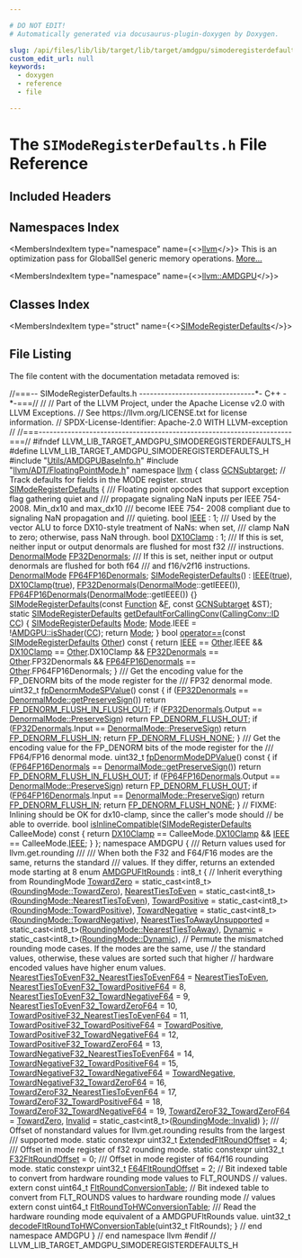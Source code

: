 ```yaml
---

# DO NOT EDIT!
# Automatically generated via docusaurus-plugin-doxygen by Doxygen.

slug: /api/files/lib/lib/target/lib/target/amdgpu/simoderegisterdefaults-h
custom_edit_url: null
keywords:
  - doxygen
  - reference
  - file

---
```





# The `SIModeRegisterDefaults.h` File Reference

<DoxygenPage pluginConfig={pluginConfig}>



## Included Headers

<IncludesList>
<IncludesListItem
  filePath="Utils/AMDGPUBaseInfo.h"
  permalink="/docs/api/files/lib/lib/target/lib/target/amdgpu/lib/target/amdgpu/utils/amdgpubaseinfo-h"
  isLocal="true" />
<IncludesListItem
  filePath="llvm/ADT/FloatingPointMode.h"
  permalink="/docs/api/files/include/include/llvm/include/llvm/adt/floatingpointmode-h"
  isLocal="true" />
</IncludesList>

## Namespaces Index

<MembersIndex>

<MembersIndexItem
  type="namespace"
  name={<><a href="/docs/api/namespaces/llvm">llvm</a></>}>
This is an optimization pass for GlobalISel generic memory operations. <a href="/docs/api/namespaces/llvm/#details">More...</a>
</MembersIndexItem>

<MembersIndexItem
  type="namespace"
  name={<><a href="/docs/api/namespaces/llvm/amdgpu">llvm::AMDGPU</a></>}>
</MembersIndexItem>

</MembersIndex>

## Classes Index

<MembersIndex>

<MembersIndexItem
  type="struct"
  name={<><a href="/docs/api/structs/llvm/simoderegisterdefaults">SIModeRegisterDefaults</a></>}>
</MembersIndexItem>

</MembersIndex>


## File Listing

The file content with the documentation metadata removed is:

<ProgramListing>

<Link id="l00001" /><CodeLine lineNumber="1"><Highlight kind="comment">//===-- SIModeRegisterDefaults.h --------------------------------&#42;- C++ -&#42;-===//</Highlight><Highlight kind="normal"></Highlight></CodeLine>
<Link id="l00002" /><CodeLine lineNumber="2"><Highlight kind="normal"></Highlight><Highlight kind="comment">//</Highlight><Highlight kind="normal"></Highlight></CodeLine>
<Link id="l00003" /><CodeLine lineNumber="3"><Highlight kind="normal"></Highlight><Highlight kind="comment">// Part of the LLVM Project, under the Apache License v2.0 with LLVM Exceptions.</Highlight><Highlight kind="normal"></Highlight></CodeLine>
<Link id="l00004" /><CodeLine lineNumber="4"><Highlight kind="normal"></Highlight><Highlight kind="comment">// See https://llvm.org/LICENSE.txt for license information.</Highlight><Highlight kind="normal"></Highlight></CodeLine>
<Link id="l00005" /><CodeLine lineNumber="5"><Highlight kind="normal"></Highlight><Highlight kind="comment">// SPDX-License-Identifier: Apache-2.0 WITH LLVM-exception</Highlight><Highlight kind="normal"></Highlight></CodeLine>
<Link id="l00006" /><CodeLine lineNumber="6"><Highlight kind="normal"></Highlight><Highlight kind="comment">//</Highlight><Highlight kind="normal"></Highlight></CodeLine>
<Link id="l00007" /><CodeLine lineNumber="7"><Highlight kind="normal"></Highlight><Highlight kind="comment">//===----------------------------------------------------------------------===//</Highlight><Highlight kind="normal"></Highlight></CodeLine>
<Link id="l00008" /><CodeLine lineNumber="8"><Highlight kind="normal"></Highlight></CodeLine>
<Link id="l00009" /><CodeLine lineNumber="9"><Highlight kind="normal"></Highlight><Highlight kind="preprocessor">#ifndef LLVM&#95;LIB&#95;TARGET&#95;AMDGPU&#95;SIMODEREGISTERDEFAULTS&#95;H</Highlight><Highlight kind="normal"></Highlight></CodeLine>
<Link id="l00010" /><CodeLine lineNumber="10"><Highlight kind="normal"></Highlight><Highlight kind="preprocessor">#define LLVM&#95;LIB&#95;TARGET&#95;AMDGPU&#95;SIMODEREGISTERDEFAULTS&#95;H</Highlight><Highlight kind="normal"></Highlight></CodeLine>
<Link id="l00011" /><CodeLine lineNumber="11"><Highlight kind="normal"></Highlight></CodeLine>
<Link id="l00012" /><CodeLine lineNumber="12"><Highlight kind="normal"></Highlight><Highlight kind="preprocessor">#include &quot;<a href="/docs/api/files/lib/lib/target/lib/target/amdgpu/lib/target/amdgpu/utils/amdgpubaseinfo-h">Utils/AMDGPUBaseInfo.h</a>&quot;</Highlight><Highlight kind="normal"></Highlight></CodeLine>
<Link id="l00013" /><CodeLine lineNumber="13"><Highlight kind="normal"></Highlight><Highlight kind="preprocessor">#include &quot;<a href="/docs/api/files/include/include/llvm/include/llvm/adt/floatingpointmode-h">llvm/ADT/FloatingPointMode.h</a>&quot;</Highlight><Highlight kind="normal"></Highlight></CodeLine>
<Link id="l00014" /><CodeLine lineNumber="14"><Highlight kind="normal"></Highlight></CodeLine>
<Link id="l00015" /><CodeLine lineNumber="15"><Highlight kind="normal"></Highlight><Highlight kind="keyword">namespace </Highlight><Highlight kind="normal"><a href="/docs/api/namespaces/llvm">llvm</a> &#123;</Highlight></CodeLine>
<Link id="l00016" /><CodeLine lineNumber="16"><Highlight kind="normal"></Highlight></CodeLine>
<Link id="l00017" /><CodeLine lineNumber="17"><Highlight kind="normal"></Highlight><Highlight kind="keyword">class </Highlight><Highlight kind="normal"><a href="/docs/api/classes/llvm/gcnsubtarget">GCNSubtarget</a>;</Highlight></CodeLine>
<Link id="l00018" /><CodeLine lineNumber="18"><Highlight kind="normal"></Highlight></CodeLine>
<Link id="l00019" /><CodeLine lineNumber="19"><Highlight kind="normal"></Highlight><Highlight kind="comment">// Track defaults for fields in the MODE register.</Highlight><Highlight kind="normal"></Highlight></CodeLine>
<Link id="l00020" /><CodeLine lineNumber="20" lineLink="/docs/api/structs/llvm/simoderegisterdefaults"><Highlight kind="normal"></Highlight><Highlight kind="keyword">struct </Highlight><Highlight kind="normal"><a href="/docs/api/structs/llvm/simoderegisterdefaults/#a5c51e7c717aeeb4ea130f6a95f8d7d6a">SIModeRegisterDefaults</a> &#123;</Highlight><Highlight kind="comment"></Highlight></CodeLine>
<Link id="l00021" /><CodeLine lineNumber="21"><Highlight kind="comment">  /// Floating point opcodes that support exception flag gathering quiet and</Highlight></CodeLine>
<Link id="l00022" /><CodeLine lineNumber="22"><Highlight kind="comment">  /// propagate signaling NaN inputs per IEEE 754-2008. Min&#95;dx10 and max&#95;dx10</Highlight></CodeLine>
<Link id="l00023" /><CodeLine lineNumber="23"><Highlight kind="comment">  /// become IEEE 754- 2008 compliant due to signaling NaN propagation and</Highlight></CodeLine>
<Link id="l00024" /><CodeLine lineNumber="24"><Highlight kind="comment">  /// quieting.</Highlight><Highlight kind="normal"></Highlight></CodeLine>
<Link id="l00025" /><CodeLine lineNumber="25" lineLink="/docs/api/structs/llvm/simoderegisterdefaults/#a7238526aeceaef9a0db1ab0c21a0cf0e"><Highlight kind="normal">  </Highlight><Highlight kind="keywordtype">bool</Highlight><Highlight kind="normal"> <a href="/docs/api/structs/llvm/simoderegisterdefaults/#a7238526aeceaef9a0db1ab0c21a0cf0e">IEEE</a> : 1;</Highlight></CodeLine>
<Link id="l00026" /><CodeLine lineNumber="26"><Highlight kind="normal"></Highlight><Highlight kind="comment"></Highlight></CodeLine>
<Link id="l00027" /><CodeLine lineNumber="27"><Highlight kind="comment">  /// Used by the vector ALU to force DX10-style treatment of NaNs: when set,</Highlight></CodeLine>
<Link id="l00028" /><CodeLine lineNumber="28"><Highlight kind="comment">  /// clamp NaN to zero; otherwise, pass NaN through.</Highlight><Highlight kind="normal"></Highlight></CodeLine>
<Link id="l00029" /><CodeLine lineNumber="29" lineLink="/docs/api/structs/llvm/simoderegisterdefaults/#a5eff9b4ca99cdc0544e946f36ba98458"><Highlight kind="normal">  </Highlight><Highlight kind="keywordtype">bool</Highlight><Highlight kind="normal"> <a href="/docs/api/structs/llvm/simoderegisterdefaults/#a5eff9b4ca99cdc0544e946f36ba98458">DX10Clamp</a> : 1;</Highlight></CodeLine>
<Link id="l00030" /><CodeLine lineNumber="30"><Highlight kind="normal"></Highlight><Highlight kind="comment"></Highlight></CodeLine>
<Link id="l00031" /><CodeLine lineNumber="31"><Highlight kind="comment">  /// If this is set, neither input or output denormals are flushed for most f32</Highlight></CodeLine>
<Link id="l00032" /><CodeLine lineNumber="32"><Highlight kind="comment">  /// instructions.</Highlight><Highlight kind="normal"></Highlight></CodeLine>
<Link id="l00033" /><CodeLine lineNumber="33" lineLink="/docs/api/structs/llvm/simoderegisterdefaults/#af1d0653d028bac2c78f7eec72f32472e"><Highlight kind="normal">  <a href="/docs/api/structs/llvm/denormalmode">DenormalMode</a> <a href="/docs/api/structs/llvm/simoderegisterdefaults/#af1d0653d028bac2c78f7eec72f32472e">FP32Denormals</a>;</Highlight></CodeLine>
<Link id="l00034" /><CodeLine lineNumber="34"><Highlight kind="normal"></Highlight><Highlight kind="comment"></Highlight></CodeLine>
<Link id="l00035" /><CodeLine lineNumber="35"><Highlight kind="comment">  /// If this is set, neither input or output denormals are flushed for both f64</Highlight></CodeLine>
<Link id="l00036" /><CodeLine lineNumber="36"><Highlight kind="comment">  /// and f16/v2f16 instructions.</Highlight><Highlight kind="normal"></Highlight></CodeLine>
<Link id="l00037" /><CodeLine lineNumber="37" lineLink="/docs/api/structs/llvm/simoderegisterdefaults/#a69743300b37bda17c4cf7690f2dc2fac"><Highlight kind="normal">  <a href="/docs/api/structs/llvm/denormalmode">DenormalMode</a> <a href="/docs/api/structs/llvm/simoderegisterdefaults/#a69743300b37bda17c4cf7690f2dc2fac">FP64FP16Denormals</a>;</Highlight></CodeLine>
<Link id="l00038" /><CodeLine lineNumber="38"><Highlight kind="normal"></Highlight></CodeLine>
<Link id="l00039" /><CodeLine lineNumber="39" lineLink="/docs/api/structs/llvm/simoderegisterdefaults/#a5c51e7c717aeeb4ea130f6a95f8d7d6a"><Highlight kind="normal">  <a href="/docs/api/structs/llvm/simoderegisterdefaults/#a5c51e7c717aeeb4ea130f6a95f8d7d6a">SIModeRegisterDefaults</a>() :</Highlight></CodeLine>
<Link id="l00040" /><CodeLine lineNumber="40"><Highlight kind="normal">    <a href="/docs/api/structs/llvm/simoderegisterdefaults/#a7238526aeceaef9a0db1ab0c21a0cf0e">IEEE</a>(<a href="/docs/api/files/lib/lib/analysis/basicaliasanalysis-cpp/#af6d5cafbdfc5313e65d990120021a3ec">true</a>),</Highlight></CodeLine>
<Link id="l00041" /><CodeLine lineNumber="41"><Highlight kind="normal">    <a href="/docs/api/structs/llvm/simoderegisterdefaults/#a5eff9b4ca99cdc0544e946f36ba98458">DX10Clamp</a>(<a href="/docs/api/files/lib/lib/analysis/basicaliasanalysis-cpp/#af6d5cafbdfc5313e65d990120021a3ec">true</a>),</Highlight></CodeLine>
<Link id="l00042" /><CodeLine lineNumber="42"><Highlight kind="normal">    <a href="/docs/api/structs/llvm/simoderegisterdefaults/#af1d0653d028bac2c78f7eec72f32472e">FP32Denormals</a>(<a href="/docs/api/structs/llvm/denormalmode">DenormalMode</a>::getIEEE()),</Highlight></CodeLine>
<Link id="l00043" /><CodeLine lineNumber="43"><Highlight kind="normal">    <a href="/docs/api/structs/llvm/simoderegisterdefaults/#a69743300b37bda17c4cf7690f2dc2fac">FP64FP16Denormals</a>(<a href="/docs/api/structs/llvm/denormalmode">DenormalMode</a>::getIEEE()) &#123;&#125;</Highlight></CodeLine>
<Link id="l00044" /><CodeLine lineNumber="44"><Highlight kind="normal"></Highlight></CodeLine>
<Link id="l00045" /><CodeLine lineNumber="45"><Highlight kind="normal">  <a href="/docs/api/structs/llvm/simoderegisterdefaults/#a5c51e7c717aeeb4ea130f6a95f8d7d6a">SIModeRegisterDefaults</a>(</Highlight><Highlight kind="keyword">const</Highlight><Highlight kind="normal"> <a href="/docs/api/classes/llvm/function">Function</a> &amp;<a href="/docs/api/files/lib/lib/support/md5-cpp/#a96d73bbd7af15cb1fc38c3f4a3bd82e9">F</a>, </Highlight><Highlight kind="keyword">const</Highlight><Highlight kind="normal"> <a href="/docs/api/classes/llvm/gcnsubtarget">GCNSubtarget</a> &amp;ST);</Highlight></CodeLine>
<Link id="l00046" /><CodeLine lineNumber="46"><Highlight kind="normal"></Highlight></CodeLine>
<Link id="l00047" /><CodeLine lineNumber="47" lineLink="/docs/api/structs/llvm/simoderegisterdefaults/#a785285b13b67a380426876b52ae4d811"><Highlight kind="normal">  </Highlight><Highlight kind="keyword">static</Highlight><Highlight kind="normal"> <a href="/docs/api/structs/llvm/simoderegisterdefaults/#a5c51e7c717aeeb4ea130f6a95f8d7d6a">SIModeRegisterDefaults</a> <a href="/docs/api/structs/llvm/simoderegisterdefaults/#a785285b13b67a380426876b52ae4d811">getDefaultForCallingConv</a>(<a href="/docs/api/namespaces/llvm/callingconv/#abdf8cf606905c10634e831390981b0ed">CallingConv::ID</a> <a href="/docs/api/files/lib/lib/target/lib/target/riscv/riscvredundantcopyelimination-cpp/#a77c69067ae8279bc00ab8757731e90d7">CC</a>) &#123;</Highlight></CodeLine>
<Link id="l00048" /><CodeLine lineNumber="48"><Highlight kind="normal">    <a href="/docs/api/structs/llvm/simoderegisterdefaults/#a5c51e7c717aeeb4ea130f6a95f8d7d6a">SIModeRegisterDefaults</a> <a href="/docs/api/files/lib/lib/codegen/regallocevictionadvisor-cpp/#aef71c4b21823f236e70cc6d62375adcd">Mode</a>;</Highlight></CodeLine>
<Link id="l00049" /><CodeLine lineNumber="49"><Highlight kind="normal">    <a href="/docs/api/files/lib/lib/codegen/regallocevictionadvisor-cpp/#aef71c4b21823f236e70cc6d62375adcd">Mode</a>.IEEE = !<a href="/docs/api/namespaces/llvm/amdgpu/#aa813940c0ad88b3c4419f65af3e89e5e">AMDGPU::isShader</a>(<a href="/docs/api/files/lib/lib/target/lib/target/riscv/riscvredundantcopyelimination-cpp/#a77c69067ae8279bc00ab8757731e90d7">CC</a>);</Highlight></CodeLine>
<Link id="l00050" /><CodeLine lineNumber="50"><Highlight kind="normal">    </Highlight><Highlight kind="keywordflow">return</Highlight><Highlight kind="normal"> <a href="/docs/api/files/lib/lib/codegen/regallocevictionadvisor-cpp/#aef71c4b21823f236e70cc6d62375adcd">Mode</a>;</Highlight></CodeLine>
<Link id="l00051" /><CodeLine lineNumber="51"><Highlight kind="normal">  &#125;</Highlight></CodeLine>
<Link id="l00052" /><CodeLine lineNumber="52"><Highlight kind="normal"></Highlight></CodeLine>
<Link id="l00053" /><CodeLine lineNumber="53" lineLink="/docs/api/structs/llvm/simoderegisterdefaults/#ada223cd35c40f958ac1f70c1d0fd60ef"><Highlight kind="normal">  </Highlight><Highlight kind="keywordtype">bool</Highlight><Highlight kind="normal"> <a href="/docs/api/structs/llvm/simoderegisterdefaults/#ada223cd35c40f958ac1f70c1d0fd60ef">operator==</a>(</Highlight><Highlight kind="keyword">const</Highlight><Highlight kind="normal"> <a href="/docs/api/structs/llvm/simoderegisterdefaults/#a5c51e7c717aeeb4ea130f6a95f8d7d6a">SIModeRegisterDefaults</a> <a href="/docs/api/namespaces/llvm/#a9eb4f5b98b70ee4fab9614ed58282c1fa6311ae17c1ee52b36e68aaf4ad066387">Other</a>)</Highlight><Highlight kind="keyword"> const </Highlight><Highlight kind="normal">&#123;</Highlight></CodeLine>
<Link id="l00054" /><CodeLine lineNumber="54"><Highlight kind="normal">    </Highlight><Highlight kind="keywordflow">return</Highlight><Highlight kind="normal"> <a href="/docs/api/structs/llvm/simoderegisterdefaults/#a7238526aeceaef9a0db1ab0c21a0cf0e">IEEE</a> == <a href="/docs/api/namespaces/llvm/#a9eb4f5b98b70ee4fab9614ed58282c1fa6311ae17c1ee52b36e68aaf4ad066387">Other</a>.IEEE &amp;&amp; <a href="/docs/api/structs/llvm/simoderegisterdefaults/#a5eff9b4ca99cdc0544e946f36ba98458">DX10Clamp</a> == <a href="/docs/api/namespaces/llvm/#a9eb4f5b98b70ee4fab9614ed58282c1fa6311ae17c1ee52b36e68aaf4ad066387">Other</a>.DX10Clamp &amp;&amp;</Highlight></CodeLine>
<Link id="l00055" /><CodeLine lineNumber="55"><Highlight kind="normal">           <a href="/docs/api/structs/llvm/simoderegisterdefaults/#af1d0653d028bac2c78f7eec72f32472e">FP32Denormals</a> == <a href="/docs/api/namespaces/llvm/#a9eb4f5b98b70ee4fab9614ed58282c1fa6311ae17c1ee52b36e68aaf4ad066387">Other</a>.FP32Denormals &amp;&amp;</Highlight></CodeLine>
<Link id="l00056" /><CodeLine lineNumber="56"><Highlight kind="normal">           <a href="/docs/api/structs/llvm/simoderegisterdefaults/#a69743300b37bda17c4cf7690f2dc2fac">FP64FP16Denormals</a> == <a href="/docs/api/namespaces/llvm/#a9eb4f5b98b70ee4fab9614ed58282c1fa6311ae17c1ee52b36e68aaf4ad066387">Other</a>.FP64FP16Denormals;</Highlight></CodeLine>
<Link id="l00057" /><CodeLine lineNumber="57"><Highlight kind="normal">  &#125;</Highlight></CodeLine>
<Link id="l00058" /><CodeLine lineNumber="58"><Highlight kind="normal"></Highlight><Highlight kind="comment"></Highlight></CodeLine>
<Link id="l00059" /><CodeLine lineNumber="59"><Highlight kind="comment">  /// Get the encoding value for the FP&#95;DENORM bits of the mode register for the</Highlight></CodeLine>
<Link id="l00060" /><CodeLine lineNumber="60"><Highlight kind="comment">  /// FP32 denormal mode.</Highlight><Highlight kind="normal"></Highlight></CodeLine>
<Link id="l00061" /><CodeLine lineNumber="61" lineLink="/docs/api/structs/llvm/simoderegisterdefaults/#a6590b6137a9fe659ad1ba3b2387b4cbd"><Highlight kind="normal">  uint32&#95;t <a href="/docs/api/structs/llvm/simoderegisterdefaults/#a6590b6137a9fe659ad1ba3b2387b4cbd">fpDenormModeSPValue</a>()</Highlight><Highlight kind="keyword"> const </Highlight><Highlight kind="normal">&#123;</Highlight></CodeLine>
<Link id="l00062" /><CodeLine lineNumber="62"><Highlight kind="normal">    </Highlight><Highlight kind="keywordflow">if</Highlight><Highlight kind="normal"> (<a href="/docs/api/structs/llvm/simoderegisterdefaults/#af1d0653d028bac2c78f7eec72f32472e">FP32Denormals</a> == <a href="/docs/api/structs/llvm/denormalmode/#a8b25a485fab5c4ade966d2ad73bc2ccf">DenormalMode::getPreserveSign</a>())</Highlight></CodeLine>
<Link id="l00063" /><CodeLine lineNumber="63"><Highlight kind="normal">      </Highlight><Highlight kind="keywordflow">return</Highlight><Highlight kind="normal"> <a href="/docs/api/files/lib/lib/target/lib/target/amdgpu/sidefines-h/#a97400ab52a53a0ee0adbaff0ae0f63e5">FP&#95;DENORM&#95;FLUSH&#95;IN&#95;FLUSH&#95;OUT</a>;</Highlight></CodeLine>
<Link id="l00064" /><CodeLine lineNumber="64"><Highlight kind="normal">    </Highlight><Highlight kind="keywordflow">if</Highlight><Highlight kind="normal"> (<a href="/docs/api/structs/llvm/simoderegisterdefaults/#af1d0653d028bac2c78f7eec72f32472e">FP32Denormals</a>.Output == <a href="/docs/api/structs/llvm/denormalmode/#a29b26e3ae30f3f6ec4106ff181282893a40bc80ae1d362a1461703637e946cbd8">DenormalMode::PreserveSign</a>)</Highlight></CodeLine>
<Link id="l00065" /><CodeLine lineNumber="65"><Highlight kind="normal">      </Highlight><Highlight kind="keywordflow">return</Highlight><Highlight kind="normal"> <a href="/docs/api/files/lib/lib/target/lib/target/amdgpu/sidefines-h/#a0fac6d4c330d9dff100bc9b62ba9f2a5">FP&#95;DENORM&#95;FLUSH&#95;OUT</a>;</Highlight></CodeLine>
<Link id="l00066" /><CodeLine lineNumber="66"><Highlight kind="normal">    </Highlight><Highlight kind="keywordflow">if</Highlight><Highlight kind="normal"> (<a href="/docs/api/structs/llvm/simoderegisterdefaults/#af1d0653d028bac2c78f7eec72f32472e">FP32Denormals</a>.Input == <a href="/docs/api/structs/llvm/denormalmode/#a29b26e3ae30f3f6ec4106ff181282893a40bc80ae1d362a1461703637e946cbd8">DenormalMode::PreserveSign</a>)</Highlight></CodeLine>
<Link id="l00067" /><CodeLine lineNumber="67"><Highlight kind="normal">      </Highlight><Highlight kind="keywordflow">return</Highlight><Highlight kind="normal"> <a href="/docs/api/files/lib/lib/target/lib/target/amdgpu/sidefines-h/#ab15f612878863c5bd138b803fa1c1419">FP&#95;DENORM&#95;FLUSH&#95;IN</a>;</Highlight></CodeLine>
<Link id="l00068" /><CodeLine lineNumber="68"><Highlight kind="normal">    </Highlight><Highlight kind="keywordflow">return</Highlight><Highlight kind="normal"> <a href="/docs/api/files/lib/lib/target/lib/target/amdgpu/sidefines-h/#a794476833214d5191d905cb35da453a8">FP&#95;DENORM&#95;FLUSH&#95;NONE</a>;</Highlight></CodeLine>
<Link id="l00069" /><CodeLine lineNumber="69"><Highlight kind="normal">  &#125;</Highlight></CodeLine>
<Link id="l00070" /><CodeLine lineNumber="70"><Highlight kind="normal"></Highlight><Highlight kind="comment"></Highlight></CodeLine>
<Link id="l00071" /><CodeLine lineNumber="71"><Highlight kind="comment">  /// Get the encoding value for the FP&#95;DENORM bits of the mode register for the</Highlight></CodeLine>
<Link id="l00072" /><CodeLine lineNumber="72"><Highlight kind="comment">  /// FP64/FP16 denormal mode.</Highlight><Highlight kind="normal"></Highlight></CodeLine>
<Link id="l00073" /><CodeLine lineNumber="73" lineLink="/docs/api/structs/llvm/simoderegisterdefaults/#a98055d81c972ca478d57d2b1a871ecd9"><Highlight kind="normal">  uint32&#95;t <a href="/docs/api/structs/llvm/simoderegisterdefaults/#a98055d81c972ca478d57d2b1a871ecd9">fpDenormModeDPValue</a>()</Highlight><Highlight kind="keyword"> const </Highlight><Highlight kind="normal">&#123;</Highlight></CodeLine>
<Link id="l00074" /><CodeLine lineNumber="74"><Highlight kind="normal">    </Highlight><Highlight kind="keywordflow">if</Highlight><Highlight kind="normal"> (<a href="/docs/api/structs/llvm/simoderegisterdefaults/#a69743300b37bda17c4cf7690f2dc2fac">FP64FP16Denormals</a> == <a href="/docs/api/structs/llvm/denormalmode/#a8b25a485fab5c4ade966d2ad73bc2ccf">DenormalMode::getPreserveSign</a>())</Highlight></CodeLine>
<Link id="l00075" /><CodeLine lineNumber="75"><Highlight kind="normal">      </Highlight><Highlight kind="keywordflow">return</Highlight><Highlight kind="normal"> <a href="/docs/api/files/lib/lib/target/lib/target/amdgpu/sidefines-h/#a97400ab52a53a0ee0adbaff0ae0f63e5">FP&#95;DENORM&#95;FLUSH&#95;IN&#95;FLUSH&#95;OUT</a>;</Highlight></CodeLine>
<Link id="l00076" /><CodeLine lineNumber="76"><Highlight kind="normal">    </Highlight><Highlight kind="keywordflow">if</Highlight><Highlight kind="normal"> (<a href="/docs/api/structs/llvm/simoderegisterdefaults/#a69743300b37bda17c4cf7690f2dc2fac">FP64FP16Denormals</a>.Output == <a href="/docs/api/structs/llvm/denormalmode/#a29b26e3ae30f3f6ec4106ff181282893a40bc80ae1d362a1461703637e946cbd8">DenormalMode::PreserveSign</a>)</Highlight></CodeLine>
<Link id="l00077" /><CodeLine lineNumber="77"><Highlight kind="normal">      </Highlight><Highlight kind="keywordflow">return</Highlight><Highlight kind="normal"> <a href="/docs/api/files/lib/lib/target/lib/target/amdgpu/sidefines-h/#a0fac6d4c330d9dff100bc9b62ba9f2a5">FP&#95;DENORM&#95;FLUSH&#95;OUT</a>;</Highlight></CodeLine>
<Link id="l00078" /><CodeLine lineNumber="78"><Highlight kind="normal">    </Highlight><Highlight kind="keywordflow">if</Highlight><Highlight kind="normal"> (<a href="/docs/api/structs/llvm/simoderegisterdefaults/#a69743300b37bda17c4cf7690f2dc2fac">FP64FP16Denormals</a>.Input == <a href="/docs/api/structs/llvm/denormalmode/#a29b26e3ae30f3f6ec4106ff181282893a40bc80ae1d362a1461703637e946cbd8">DenormalMode::PreserveSign</a>)</Highlight></CodeLine>
<Link id="l00079" /><CodeLine lineNumber="79"><Highlight kind="normal">      </Highlight><Highlight kind="keywordflow">return</Highlight><Highlight kind="normal"> <a href="/docs/api/files/lib/lib/target/lib/target/amdgpu/sidefines-h/#ab15f612878863c5bd138b803fa1c1419">FP&#95;DENORM&#95;FLUSH&#95;IN</a>;</Highlight></CodeLine>
<Link id="l00080" /><CodeLine lineNumber="80"><Highlight kind="normal">    </Highlight><Highlight kind="keywordflow">return</Highlight><Highlight kind="normal"> <a href="/docs/api/files/lib/lib/target/lib/target/amdgpu/sidefines-h/#a794476833214d5191d905cb35da453a8">FP&#95;DENORM&#95;FLUSH&#95;NONE</a>;</Highlight></CodeLine>
<Link id="l00081" /><CodeLine lineNumber="81"><Highlight kind="normal">  &#125;</Highlight></CodeLine>
<Link id="l00082" /><CodeLine lineNumber="82"><Highlight kind="normal"></Highlight></CodeLine>
<Link id="l00083" /><CodeLine lineNumber="83"><Highlight kind="normal">  </Highlight><Highlight kind="comment">// FIXME: Inlining should be OK for dx10-clamp, since the caller&#39;s mode should</Highlight><Highlight kind="normal"></Highlight></CodeLine>
<Link id="l00084" /><CodeLine lineNumber="84"><Highlight kind="normal">  </Highlight><Highlight kind="comment">// be able to override.</Highlight><Highlight kind="normal"></Highlight></CodeLine>
<Link id="l00085" /><CodeLine lineNumber="85" lineLink="/docs/api/structs/llvm/simoderegisterdefaults/#abdddc79ec28eda713a19458d04d46fd6"><Highlight kind="normal">  </Highlight><Highlight kind="keywordtype">bool</Highlight><Highlight kind="normal"> <a href="/docs/api/structs/llvm/simoderegisterdefaults/#abdddc79ec28eda713a19458d04d46fd6">isInlineCompatible</a>(<a href="/docs/api/structs/llvm/simoderegisterdefaults/#a5c51e7c717aeeb4ea130f6a95f8d7d6a">SIModeRegisterDefaults</a> CalleeMode)</Highlight><Highlight kind="keyword"> const </Highlight><Highlight kind="normal">&#123;</Highlight></CodeLine>
<Link id="l00086" /><CodeLine lineNumber="86"><Highlight kind="normal">    </Highlight><Highlight kind="keywordflow">return</Highlight><Highlight kind="normal"> <a href="/docs/api/structs/llvm/simoderegisterdefaults/#a5eff9b4ca99cdc0544e946f36ba98458">DX10Clamp</a> == CalleeMode.<a href="/docs/api/structs/llvm/simoderegisterdefaults/#a5eff9b4ca99cdc0544e946f36ba98458">DX10Clamp</a> &amp;&amp; <a href="/docs/api/structs/llvm/simoderegisterdefaults/#a7238526aeceaef9a0db1ab0c21a0cf0e">IEEE</a> == CalleeMode.<a href="/docs/api/structs/llvm/simoderegisterdefaults/#a7238526aeceaef9a0db1ab0c21a0cf0e">IEEE</a>;</Highlight></CodeLine>
<Link id="l00087" /><CodeLine lineNumber="87"><Highlight kind="normal">  &#125;</Highlight></CodeLine>
<Link id="l00088" /><CodeLine lineNumber="88"><Highlight kind="normal">&#125;;</Highlight></CodeLine>
<Link id="l00089" /><CodeLine lineNumber="89"><Highlight kind="normal"></Highlight></CodeLine>
<Link id="l00090" /><CodeLine lineNumber="90"><Highlight kind="normal"></Highlight><Highlight kind="keyword">namespace </Highlight><Highlight kind="normal">AMDGPU &#123;</Highlight></CodeLine>
<Link id="l00091" /><CodeLine lineNumber="91"><Highlight kind="normal"></Highlight><Highlight kind="comment"></Highlight></CodeLine>
<Link id="l00092" /><CodeLine lineNumber="92"><Highlight kind="comment">/// Return values used for llvm.get.rounding</Highlight></CodeLine>
<Link id="l00093" /><CodeLine lineNumber="93"><Highlight kind="comment">///</Highlight></CodeLine>
<Link id="l00094" /><CodeLine lineNumber="94"><Highlight kind="comment">/// When both the F32 and F64/F16 modes are the same, returns the standard</Highlight></CodeLine>
<Link id="l00095" /><CodeLine lineNumber="95"><Highlight kind="comment">/// values. If they differ, returns an extended mode starting at 8</Highlight><Highlight kind="normal"></Highlight></CodeLine>
<Link id="l00096" /><CodeLine lineNumber="96" lineLink="/docs/api/namespaces/llvm/amdgpu/#abc1e1a833cbcda7dce275641181486d7"><Highlight kind="normal"></Highlight><Highlight kind="keyword">enum</Highlight><Highlight kind="normal"> <a href="/docs/api/namespaces/llvm/amdgpu/#abc1e1a833cbcda7dce275641181486d7">AMDGPUFltRounds</a> : int8&#95;t &#123;</Highlight></CodeLine>
<Link id="l00097" /><CodeLine lineNumber="97"><Highlight kind="normal">  </Highlight><Highlight kind="comment">// Inherit everything from RoundingMode</Highlight><Highlight kind="normal"></Highlight></CodeLine>
<Link id="l00098" /><CodeLine lineNumber="98" lineLink="/docs/api/namespaces/llvm/amdgpu/#abc1e1a833cbcda7dce275641181486d7abd9f410dd6fab6fca6a3cb2bae90cb02"><Highlight kind="normal">  <a href="/docs/api/namespaces/llvm/amdgpu/#abc1e1a833cbcda7dce275641181486d7abd9f410dd6fab6fca6a3cb2bae90cb02">TowardZero</a> = </Highlight><Highlight kind="keyword">static&#95;cast&lt;</Highlight><Highlight kind="normal">int8&#95;t</Highlight><Highlight kind="keyword">&gt;</Highlight><Highlight kind="normal">(<a href="/docs/api/namespaces/llvm/#ab7af0c09900daed62bbdb01dba180f7ca2113e9520b32addb451df3b9fec51a96">RoundingMode::TowardZero</a>),</Highlight></CodeLine>
<Link id="l00099" /><CodeLine lineNumber="99" lineLink="/docs/api/namespaces/llvm/amdgpu/#abc1e1a833cbcda7dce275641181486d7a784731556595c8d2358117f045950cbe"><Highlight kind="normal">  <a href="/docs/api/namespaces/llvm/amdgpu/#abc1e1a833cbcda7dce275641181486d7a784731556595c8d2358117f045950cbe">NearestTiesToEven</a> = </Highlight><Highlight kind="keyword">static&#95;cast&lt;</Highlight><Highlight kind="normal">int8&#95;t</Highlight><Highlight kind="keyword">&gt;</Highlight><Highlight kind="normal">(<a href="/docs/api/namespaces/llvm/#ab7af0c09900daed62bbdb01dba180f7ca44467144e3b6bdac3e85ef6f90e7d832">RoundingMode::NearestTiesToEven</a>),</Highlight></CodeLine>
<Link id="l00100" /><CodeLine lineNumber="100" lineLink="/docs/api/namespaces/llvm/amdgpu/#abc1e1a833cbcda7dce275641181486d7a4ed5b2949b63a134f801f47815b3a32d"><Highlight kind="normal">  <a href="/docs/api/namespaces/llvm/amdgpu/#abc1e1a833cbcda7dce275641181486d7a4ed5b2949b63a134f801f47815b3a32d">TowardPositive</a> = </Highlight><Highlight kind="keyword">static&#95;cast&lt;</Highlight><Highlight kind="normal">int8&#95;t</Highlight><Highlight kind="keyword">&gt;</Highlight><Highlight kind="normal">(<a href="/docs/api/namespaces/llvm/#ab7af0c09900daed62bbdb01dba180f7ca9f5fca8e6c87d7107d7203b4c2ccd1af">RoundingMode::TowardPositive</a>),</Highlight></CodeLine>
<Link id="l00101" /><CodeLine lineNumber="101" lineLink="/docs/api/namespaces/llvm/amdgpu/#abc1e1a833cbcda7dce275641181486d7adceae66b26cd01122e527c275f20bab4"><Highlight kind="normal">  <a href="/docs/api/namespaces/llvm/amdgpu/#abc1e1a833cbcda7dce275641181486d7adceae66b26cd01122e527c275f20bab4">TowardNegative</a> = </Highlight><Highlight kind="keyword">static&#95;cast&lt;</Highlight><Highlight kind="normal">int8&#95;t</Highlight><Highlight kind="keyword">&gt;</Highlight><Highlight kind="normal">(<a href="/docs/api/namespaces/llvm/#ab7af0c09900daed62bbdb01dba180f7cacd6fee581a325642b84f1af5c0be5140">RoundingMode::TowardNegative</a>),</Highlight></CodeLine>
<Link id="l00102" /><CodeLine lineNumber="102" lineLink="/docs/api/namespaces/llvm/amdgpu/#abc1e1a833cbcda7dce275641181486d7abe761574a2b66cec04ad3e7499a14a84"><Highlight kind="normal">  <a href="/docs/api/namespaces/llvm/amdgpu/#abc1e1a833cbcda7dce275641181486d7abe761574a2b66cec04ad3e7499a14a84">NearestTiesToAwayUnsupported</a> =</Highlight></CodeLine>
<Link id="l00103" /><CodeLine lineNumber="103"><Highlight kind="normal">      </Highlight><Highlight kind="keyword">static&#95;cast&lt;</Highlight><Highlight kind="normal">int8&#95;t</Highlight><Highlight kind="keyword">&gt;</Highlight><Highlight kind="normal">(<a href="/docs/api/namespaces/llvm/#ab7af0c09900daed62bbdb01dba180f7cac88733f0acde4922deb25917d884f7bb">RoundingMode::NearestTiesToAway</a>),</Highlight></CodeLine>
<Link id="l00104" /><CodeLine lineNumber="104"><Highlight kind="normal"></Highlight></CodeLine>
<Link id="l00105" /><CodeLine lineNumber="105" lineLink="/docs/api/namespaces/llvm/amdgpu/#abc1e1a833cbcda7dce275641181486d7a0d658c0e877ca0a59ffdbd5f5ec86a11"><Highlight kind="normal">  <a href="/docs/api/namespaces/llvm/amdgpu/#abc1e1a833cbcda7dce275641181486d7a0d658c0e877ca0a59ffdbd5f5ec86a11">Dynamic</a> = </Highlight><Highlight kind="keyword">static&#95;cast&lt;</Highlight><Highlight kind="normal">int8&#95;t</Highlight><Highlight kind="keyword">&gt;</Highlight><Highlight kind="normal">(<a href="/docs/api/namespaces/llvm/#ab7af0c09900daed62bbdb01dba180f7ca971fd8cc345d8bd9f92e9f7d88fdf20c">RoundingMode::Dynamic</a>),</Highlight></CodeLine>
<Link id="l00106" /><CodeLine lineNumber="106"><Highlight kind="normal"></Highlight></CodeLine>
<Link id="l00107" /><CodeLine lineNumber="107"><Highlight kind="normal">  </Highlight><Highlight kind="comment">// Permute the mismatched rounding mode cases.  If the modes are the same, use</Highlight><Highlight kind="normal"></Highlight></CodeLine>
<Link id="l00108" /><CodeLine lineNumber="108"><Highlight kind="normal">  </Highlight><Highlight kind="comment">// the standard values, otherwise, these values are sorted such that higher</Highlight><Highlight kind="normal"></Highlight></CodeLine>
<Link id="l00109" /><CodeLine lineNumber="109"><Highlight kind="normal">  </Highlight><Highlight kind="comment">// hardware encoded values have higher enum values.</Highlight><Highlight kind="normal"></Highlight></CodeLine>
<Link id="l00110" /><CodeLine lineNumber="110" lineLink="/docs/api/namespaces/llvm/amdgpu/#abc1e1a833cbcda7dce275641181486d7a22c4245dfc1e183310f4b0a6ad155641"><Highlight kind="normal">  <a href="/docs/api/namespaces/llvm/amdgpu/#abc1e1a833cbcda7dce275641181486d7a22c4245dfc1e183310f4b0a6ad155641">NearestTiesToEvenF32&#95;NearestTiesToEvenF64</a> = <a href="/docs/api/namespaces/llvm/amdgpu/#abc1e1a833cbcda7dce275641181486d7a784731556595c8d2358117f045950cbe">NearestTiesToEven</a>,</Highlight></CodeLine>
<Link id="l00111" /><CodeLine lineNumber="111" lineLink="/docs/api/namespaces/llvm/amdgpu/#abc1e1a833cbcda7dce275641181486d7ac644ea4b6f55321bd0da60fda982b58a"><Highlight kind="normal">  <a href="/docs/api/namespaces/llvm/amdgpu/#abc1e1a833cbcda7dce275641181486d7ac644ea4b6f55321bd0da60fda982b58a">NearestTiesToEvenF32&#95;TowardPositiveF64</a> = 8,</Highlight></CodeLine>
<Link id="l00112" /><CodeLine lineNumber="112" lineLink="/docs/api/namespaces/llvm/amdgpu/#abc1e1a833cbcda7dce275641181486d7aa7f10c84a0472f5fb4e760aa0228e217"><Highlight kind="normal">  <a href="/docs/api/namespaces/llvm/amdgpu/#abc1e1a833cbcda7dce275641181486d7aa7f10c84a0472f5fb4e760aa0228e217">NearestTiesToEvenF32&#95;TowardNegativeF64</a> = 9,</Highlight></CodeLine>
<Link id="l00113" /><CodeLine lineNumber="113" lineLink="/docs/api/namespaces/llvm/amdgpu/#abc1e1a833cbcda7dce275641181486d7aadce21ebcfe5caa85ef5ecb645e8339f"><Highlight kind="normal">  <a href="/docs/api/namespaces/llvm/amdgpu/#abc1e1a833cbcda7dce275641181486d7aadce21ebcfe5caa85ef5ecb645e8339f">NearestTiesToEvenF32&#95;TowardZeroF64</a> = 10,</Highlight></CodeLine>
<Link id="l00114" /><CodeLine lineNumber="114"><Highlight kind="normal"></Highlight></CodeLine>
<Link id="l00115" /><CodeLine lineNumber="115" lineLink="/docs/api/namespaces/llvm/amdgpu/#abc1e1a833cbcda7dce275641181486d7a9a3a1ff2e1bac347e58846f4652c9a57"><Highlight kind="normal">  <a href="/docs/api/namespaces/llvm/amdgpu/#abc1e1a833cbcda7dce275641181486d7a9a3a1ff2e1bac347e58846f4652c9a57">TowardPositiveF32&#95;NearestTiesToEvenF64</a> = 11,</Highlight></CodeLine>
<Link id="l00116" /><CodeLine lineNumber="116" lineLink="/docs/api/namespaces/llvm/amdgpu/#abc1e1a833cbcda7dce275641181486d7ab5d9c1601c793a26f4cfb32d08d1bf52"><Highlight kind="normal">  <a href="/docs/api/namespaces/llvm/amdgpu/#abc1e1a833cbcda7dce275641181486d7ab5d9c1601c793a26f4cfb32d08d1bf52">TowardPositiveF32&#95;TowardPositiveF64</a> = <a href="/docs/api/namespaces/llvm/amdgpu/#abc1e1a833cbcda7dce275641181486d7a4ed5b2949b63a134f801f47815b3a32d">TowardPositive</a>,</Highlight></CodeLine>
<Link id="l00117" /><CodeLine lineNumber="117" lineLink="/docs/api/namespaces/llvm/amdgpu/#abc1e1a833cbcda7dce275641181486d7afc3c5716b6e7563f6ee5d6f13ca6a168"><Highlight kind="normal">  <a href="/docs/api/namespaces/llvm/amdgpu/#abc1e1a833cbcda7dce275641181486d7afc3c5716b6e7563f6ee5d6f13ca6a168">TowardPositiveF32&#95;TowardNegativeF64</a> = 12,</Highlight></CodeLine>
<Link id="l00118" /><CodeLine lineNumber="118" lineLink="/docs/api/namespaces/llvm/amdgpu/#abc1e1a833cbcda7dce275641181486d7aa255c4eaecf2960f9c63d7aedfd5b554"><Highlight kind="normal">  <a href="/docs/api/namespaces/llvm/amdgpu/#abc1e1a833cbcda7dce275641181486d7aa255c4eaecf2960f9c63d7aedfd5b554">TowardPositiveF32&#95;TowardZeroF64</a> = 13,</Highlight></CodeLine>
<Link id="l00119" /><CodeLine lineNumber="119"><Highlight kind="normal"></Highlight></CodeLine>
<Link id="l00120" /><CodeLine lineNumber="120" lineLink="/docs/api/namespaces/llvm/amdgpu/#abc1e1a833cbcda7dce275641181486d7a91270d382a5fb97ee3ac7e47acfb3883"><Highlight kind="normal">  <a href="/docs/api/namespaces/llvm/amdgpu/#abc1e1a833cbcda7dce275641181486d7a91270d382a5fb97ee3ac7e47acfb3883">TowardNegativeF32&#95;NearestTiesToEvenF64</a> = 14,</Highlight></CodeLine>
<Link id="l00121" /><CodeLine lineNumber="121" lineLink="/docs/api/namespaces/llvm/amdgpu/#abc1e1a833cbcda7dce275641181486d7ac1295bca89be0e56eb51ddbb0fa31af8"><Highlight kind="normal">  <a href="/docs/api/namespaces/llvm/amdgpu/#abc1e1a833cbcda7dce275641181486d7ac1295bca89be0e56eb51ddbb0fa31af8">TowardNegativeF32&#95;TowardPositiveF64</a> = 15,</Highlight></CodeLine>
<Link id="l00122" /><CodeLine lineNumber="122" lineLink="/docs/api/namespaces/llvm/amdgpu/#abc1e1a833cbcda7dce275641181486d7ad34db03c7eaeb5ccc762cd2589f84e6a"><Highlight kind="normal">  <a href="/docs/api/namespaces/llvm/amdgpu/#abc1e1a833cbcda7dce275641181486d7ad34db03c7eaeb5ccc762cd2589f84e6a">TowardNegativeF32&#95;TowardNegativeF64</a> = <a href="/docs/api/namespaces/llvm/amdgpu/#abc1e1a833cbcda7dce275641181486d7adceae66b26cd01122e527c275f20bab4">TowardNegative</a>,</Highlight></CodeLine>
<Link id="l00123" /><CodeLine lineNumber="123" lineLink="/docs/api/namespaces/llvm/amdgpu/#abc1e1a833cbcda7dce275641181486d7aa2eed7a0cb11039f0e222505341523f5"><Highlight kind="normal">  <a href="/docs/api/namespaces/llvm/amdgpu/#abc1e1a833cbcda7dce275641181486d7aa2eed7a0cb11039f0e222505341523f5">TowardNegativeF32&#95;TowardZeroF64</a> = 16,</Highlight></CodeLine>
<Link id="l00124" /><CodeLine lineNumber="124"><Highlight kind="normal"></Highlight></CodeLine>
<Link id="l00125" /><CodeLine lineNumber="125" lineLink="/docs/api/namespaces/llvm/amdgpu/#abc1e1a833cbcda7dce275641181486d7a7bf1fa19d5b9156c681b6ba022e62d7a"><Highlight kind="normal">  <a href="/docs/api/namespaces/llvm/amdgpu/#abc1e1a833cbcda7dce275641181486d7a7bf1fa19d5b9156c681b6ba022e62d7a">TowardZeroF32&#95;NearestTiesToEvenF64</a> = 17,</Highlight></CodeLine>
<Link id="l00126" /><CodeLine lineNumber="126" lineLink="/docs/api/namespaces/llvm/amdgpu/#abc1e1a833cbcda7dce275641181486d7ad15c570ffae9396b712936746891c0c9"><Highlight kind="normal">  <a href="/docs/api/namespaces/llvm/amdgpu/#abc1e1a833cbcda7dce275641181486d7ad15c570ffae9396b712936746891c0c9">TowardZeroF32&#95;TowardPositiveF64</a> = 18,</Highlight></CodeLine>
<Link id="l00127" /><CodeLine lineNumber="127" lineLink="/docs/api/namespaces/llvm/amdgpu/#abc1e1a833cbcda7dce275641181486d7ac8e75adf973ba7e89d89e4dee06c93bc"><Highlight kind="normal">  <a href="/docs/api/namespaces/llvm/amdgpu/#abc1e1a833cbcda7dce275641181486d7ac8e75adf973ba7e89d89e4dee06c93bc">TowardZeroF32&#95;TowardNegativeF64</a> = 19,</Highlight></CodeLine>
<Link id="l00128" /><CodeLine lineNumber="128" lineLink="/docs/api/namespaces/llvm/amdgpu/#abc1e1a833cbcda7dce275641181486d7ac8f716805bc36f1642a322411f8deaa4"><Highlight kind="normal">  <a href="/docs/api/namespaces/llvm/amdgpu/#abc1e1a833cbcda7dce275641181486d7ac8f716805bc36f1642a322411f8deaa4">TowardZeroF32&#95;TowardZeroF64</a> = <a href="/docs/api/namespaces/llvm/amdgpu/#abc1e1a833cbcda7dce275641181486d7abd9f410dd6fab6fca6a3cb2bae90cb02">TowardZero</a>,</Highlight></CodeLine>
<Link id="l00129" /><CodeLine lineNumber="129"><Highlight kind="normal"></Highlight></CodeLine>
<Link id="l00130" /><CodeLine lineNumber="130" lineLink="/docs/api/namespaces/llvm/amdgpu/#abc1e1a833cbcda7dce275641181486d7aad4282cf859900875b5bf95096961254"><Highlight kind="normal">  <a href="/docs/api/namespaces/llvm/amdgpu/#abc1e1a833cbcda7dce275641181486d7aad4282cf859900875b5bf95096961254">Invalid</a> = </Highlight><Highlight kind="keyword">static&#95;cast&lt;</Highlight><Highlight kind="normal">int8&#95;t</Highlight><Highlight kind="keyword">&gt;</Highlight><Highlight kind="normal">(<a href="/docs/api/namespaces/llvm/#ab7af0c09900daed62bbdb01dba180f7ca4bbb8f967da6d1a610596d7257179c2b">RoundingMode::Invalid</a>)</Highlight></CodeLine>
<Link id="l00131" /><CodeLine lineNumber="131"><Highlight kind="normal">&#125;;</Highlight></CodeLine>
<Link id="l00132" /><CodeLine lineNumber="132"><Highlight kind="normal"></Highlight><Highlight kind="comment"></Highlight></CodeLine>
<Link id="l00133" /><CodeLine lineNumber="133"><Highlight kind="comment">/// Offset of nonstandard values for llvm.get.rounding results from the largest</Highlight></CodeLine>
<Link id="l00134" /><CodeLine lineNumber="134"><Highlight kind="comment">/// supported mode.</Highlight><Highlight kind="normal"></Highlight></CodeLine>
<Link id="l00135" /><CodeLine lineNumber="135" lineLink="/docs/api/namespaces/llvm/amdgpu/#a91dd49bc5d7d7e50ad119bd2503c0f2b"><Highlight kind="normal"></Highlight><Highlight kind="keyword">static</Highlight><Highlight kind="normal"> </Highlight><Highlight kind="keyword">constexpr</Highlight><Highlight kind="normal"> uint32&#95;t <a href="/docs/api/namespaces/llvm/amdgpu/#a91dd49bc5d7d7e50ad119bd2503c0f2b">ExtendedFltRoundOffset</a> = 4;</Highlight></CodeLine>
<Link id="l00136" /><CodeLine lineNumber="136"><Highlight kind="normal"></Highlight><Highlight kind="comment"></Highlight></CodeLine>
<Link id="l00137" /><CodeLine lineNumber="137"><Highlight kind="comment">/// Offset in mode register of f32 rounding mode.</Highlight><Highlight kind="normal"></Highlight></CodeLine>
<Link id="l00138" /><CodeLine lineNumber="138" lineLink="/docs/api/namespaces/llvm/amdgpu/#af50a4d5a0883514dc033497a59d1a83d"><Highlight kind="normal"></Highlight><Highlight kind="keyword">static</Highlight><Highlight kind="normal"> </Highlight><Highlight kind="keyword">constexpr</Highlight><Highlight kind="normal"> uint32&#95;t <a href="/docs/api/namespaces/llvm/amdgpu/#af50a4d5a0883514dc033497a59d1a83d">F32FltRoundOffset</a> = 0;</Highlight></CodeLine>
<Link id="l00139" /><CodeLine lineNumber="139"><Highlight kind="normal"></Highlight><Highlight kind="comment"></Highlight></CodeLine>
<Link id="l00140" /><CodeLine lineNumber="140"><Highlight kind="comment">/// Offset in mode register of f64/f16 rounding mode.</Highlight><Highlight kind="normal"></Highlight></CodeLine>
<Link id="l00141" /><CodeLine lineNumber="141" lineLink="/docs/api/namespaces/llvm/amdgpu/#a68537a8a519fbda96c4a5f4c163ac5a5"><Highlight kind="normal"></Highlight><Highlight kind="keyword">static</Highlight><Highlight kind="normal"> </Highlight><Highlight kind="keyword">constexpr</Highlight><Highlight kind="normal"> uint32&#95;t <a href="/docs/api/namespaces/llvm/amdgpu/#a68537a8a519fbda96c4a5f4c163ac5a5">F64FltRoundOffset</a> = 2;</Highlight></CodeLine>
<Link id="l00142" /><CodeLine lineNumber="142"><Highlight kind="normal"></Highlight></CodeLine>
<Link id="l00143" /><CodeLine lineNumber="143"><Highlight kind="normal"></Highlight><Highlight kind="comment">// Bit indexed table to convert from hardware rounding mode values to FLT&#95;ROUNDS</Highlight><Highlight kind="normal"></Highlight></CodeLine>
<Link id="l00144" /><CodeLine lineNumber="144"><Highlight kind="normal"></Highlight><Highlight kind="comment">// values.</Highlight><Highlight kind="normal"></Highlight></CodeLine>
<Link id="l00145" /><CodeLine lineNumber="145"><Highlight kind="normal"></Highlight><Highlight kind="keyword">extern</Highlight><Highlight kind="normal"> </Highlight><Highlight kind="keyword">const</Highlight><Highlight kind="normal"> uint64&#95;t <a href="/docs/api/namespaces/llvm/amdgpu/#affdb41b87378347264f7ff1c58150797">FltRoundConversionTable</a>;</Highlight></CodeLine>
<Link id="l00146" /><CodeLine lineNumber="146"><Highlight kind="normal"></Highlight></CodeLine>
<Link id="l00147" /><CodeLine lineNumber="147"><Highlight kind="normal"></Highlight><Highlight kind="comment">// Bit indexed table to convert from FLT&#95;ROUNDS values to hardware rounding mode</Highlight><Highlight kind="normal"></Highlight></CodeLine>
<Link id="l00148" /><CodeLine lineNumber="148"><Highlight kind="normal"></Highlight><Highlight kind="comment">// values</Highlight><Highlight kind="normal"></Highlight></CodeLine>
<Link id="l00149" /><CodeLine lineNumber="149"><Highlight kind="normal"></Highlight><Highlight kind="keyword">extern</Highlight><Highlight kind="normal"> </Highlight><Highlight kind="keyword">const</Highlight><Highlight kind="normal"> uint64&#95;t <a href="/docs/api/namespaces/llvm/amdgpu/#a30a62364beb94ffc4a4f7c72b63f2c62">FltRoundToHWConversionTable</a>;</Highlight></CodeLine>
<Link id="l00150" /><CodeLine lineNumber="150"><Highlight kind="normal"></Highlight><Highlight kind="comment"></Highlight></CodeLine>
<Link id="l00151" /><CodeLine lineNumber="151"><Highlight kind="comment">/// Read the hardware rounding mode equivalent of a AMDGPUFltRounds value.</Highlight><Highlight kind="normal"></Highlight></CodeLine>
<Link id="l00152" /><CodeLine lineNumber="152"><Highlight kind="normal">uint32&#95;t <a href="/docs/api/namespaces/llvm/amdgpu/#acd1d2fc347543ab63e204bde9089e3dc">decodeFltRoundToHWConversionTable</a>(uint32&#95;t FltRounds);</Highlight></CodeLine>
<Link id="l00153" /><CodeLine lineNumber="153"><Highlight kind="normal"></Highlight></CodeLine>
<Link id="l00154" /><CodeLine lineNumber="154"><Highlight kind="normal">&#125; </Highlight><Highlight kind="comment">// end namespace AMDGPU</Highlight><Highlight kind="normal"></Highlight></CodeLine>
<Link id="l00155" /><CodeLine lineNumber="155"><Highlight kind="normal"></Highlight></CodeLine>
<Link id="l00156" /><CodeLine lineNumber="156"><Highlight kind="normal">&#125; </Highlight><Highlight kind="comment">// end namespace llvm</Highlight><Highlight kind="normal"></Highlight></CodeLine>
<Link id="l00157" /><CodeLine lineNumber="157"><Highlight kind="normal"></Highlight></CodeLine>
<Link id="l00158" /><CodeLine lineNumber="158"><Highlight kind="normal"></Highlight><Highlight kind="preprocessor">#endif </Highlight><Highlight kind="comment">// LLVM&#95;LIB&#95;TARGET&#95;AMDGPU&#95;SIMODEREGISTERDEFAULTS&#95;H</Highlight><Highlight kind="normal"></Highlight></CodeLine>

</ProgramListing>


</DoxygenPage>
